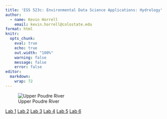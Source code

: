 ```yaml
---
title: 'ESS 523c: Environmental Data Science Applications: Hydrology'
author:
  - name: Kevin Horrell
    email: kevin.horrell@colostate.edu
format: html
knitr:
  opts_chunk:
    eval: true
    echo: true
    out.width: "100%"
    warning: false
    message: false
    error: false
editor: 
  markdown: 
    wrap: 72
---
```


![Upper Poudre River](data/poudre1.jpg)


[Lab 1](https://kevinhorrell.github.io/csu_523c/lab-01.html)
[Lab 2](https://kevinhorrell.github.io/csu_523c/lab-02.html)
[Lab 3](https://kevinhorrell.github.io/csu_523c/lab-03.html)
[Lab 4](https://kevinhorrell.github.io/csu_523c/lab-04.html)
[Lab 5](https://kevinhorrell.github.io/csu_523c/lab-05.html)
[Lab 6](https://kevinhorrell.github.io/csu_523c/lab-06.html)